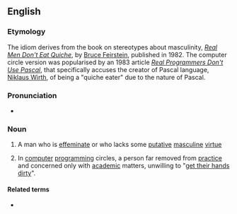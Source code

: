 ==English==

===Etymology===
The idiom derives from the book on stereotypes about masculinity, ''[[w:Real Men Don't Eat Quiche|Real Men Don't Eat Quiche]]'', by [[w:Bruce Feirstein|Bruce Feirstein]], published in 1982. The computer circle version was popularised by an 1983 article ''[[w:Real Programmers Don't Use Pascal|Real Programmers Don't Use Pascal]]'', that specifically accuses the creator of Pascal language, [[w:Niklaus Wirth|Niklaus Wirth]], of being a "quiche eater" due to the nature of Pascal.

===Pronunciation===
* {{audio|En-au-quiche-eater.ogg|Audio (AU)|lang=en}}

===Noun===
{{en-noun|head=[[quiche]]-[[eater]]}}

# {{lb|en|idiomatic}} A man who is [[effeminate]] or who lacks some [[putative]] [[masculine]] [[virtue]]
# {{lb|en|computing|idiomatic|humorous}} In [[computer]] [[programming]] circles, a person far removed from [[practice]] and concerned only with [[academic]] matters, unwilling to "[[get one's hands dirty|get their hands dirty]]".

====Related terms====
* {{l|en|real men don't eat quiche}}